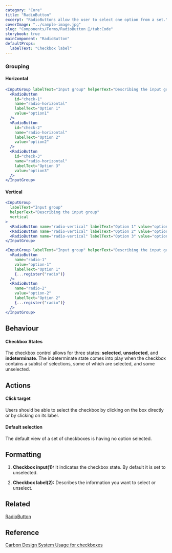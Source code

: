 ```yaml
---
category: "Core"
title: "RadioButton"
excerpt: "RadioButtons allow the user to select one option from a set."
coverImage: "../sample-image.jpg"
slug: "Components/Forms/RadioButton 🔘/tab:Code"
storybook: true
mainComponent: "RadioButton"
defaultProps:
  labelText: "Checkbox label"
---
```


### Grouping

#### Horizontal

```jsx live
<InputGroup labelText="Input group" helperText="Describing the input group">
  <RadioButton
    id="check-1"
    name="radio-horizontal"
    labelText="Option 1"
    value="option1"
  />
  <RadioButton
    id="check-2"
    name="radio-horizontal"
    labelText="Option 2"
    value="option2"
  />
  <RadioButton
    id="check-3"
    name="radio-horizontal"
    labelText="Option 3"
    value="option3"
  />
</InputGroup>
```

#### Vertical

```jsx live
<InputGroup
  labelText="Input group"
  helperText="Describing the input group"
  vertical
>
  <RadioButton name="radio-vertical" labelText="Option 1" value="option1" />
  <RadioButton name="radio-vertical" labelText="Option 2" value="option2" />
  <RadioButton name="radio-vertical" labelText="Option 3" value="option3" />
</InputGroup>
```

```jsx live reactHookForm
<InputGroup labelText="Input group" helperText="Describing the input group">
  <RadioButton
    name="radio-1"
    value="option-1"
    labelText="Option 1"
    {...register("radio")}
  />
  <RadioButton
    name="radio-2"
    value="option-2"
    labelText="Option 2"
    {...register("radio")}
  />
</InputGroup>
```

## Behaviour

#### Checkbox States

The checkbox control allows for three states: **selected**, **unselected**, and **indeterminate**. The indeterminate state comes into play when the checkbox contains a sublist of selections, some of which are selected, and some unselected.

## Actions

#### Click target

Users should be able to select the checkbox by clicking on the box directly or by clicking on its label.

#### Default selection

The default view of a set of checkboxes is having no option selected.

## Formatting

1. **Checkbox input(1):** It indicates the checkbox state. By default it is set to unselected.

2. **Checkbox label(2):** Describes the information you want to select or unselect.

## Related

[RadioButton](?path=/docs/components-radiobutton--regular)

## Reference

[Carbon Design System Usage for checkboxes](https://next.carbondesignsystem.com/components/checkbox)
